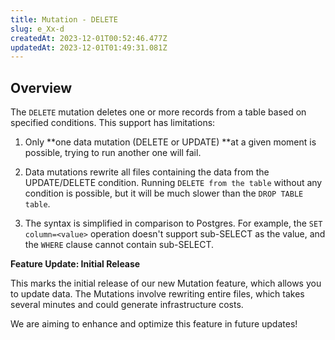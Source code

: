 ```yaml
---
title: Mutation - DELETE
slug: e_Xx-d
createdAt: 2023-12-01T00:52:46.477Z
updatedAt: 2023-12-01T01:49:31.081Z
---
```


## **Overview**

The `DELETE` mutation deletes one or more records from a table based on specified conditions. This support has limitations:

1.  Only **one data mutation (DELETE or UPDATE) **at a given moment is possible, trying to run another one will fail.

2.  Data mutations rewrite all files containing the data from the UPDATE/DELETE condition. Running `DELETE from the table` without any condition is possible, but it will be much slower than the `DROP TABLE table`.

3.  The syntax is simplified in comparison to Postgres. For example, the `SET column=<value>` operation doesn't support sub-SELECT as the value, and the `WHERE` clause cannot contain sub-SELECT.

<Check>**Feature Update: Initial Release**

This marks the initial release of our new Mutation feature, which allows you to update data. The Mutations involve rewriting entire files, which takes several minutes and could generate infrastructure costs.&#x20;

We are aiming to enhance and optimize this feature in future updates!</Check>


